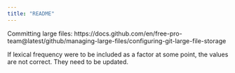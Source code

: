 ```yaml
---
title: "README"
---
```


Committing large files: https://docs.github.com/en/free-pro-team@latest/github/managing-large-files/configuring-git-large-file-storage

If lexical frequency were to be included as a factor at some point, the values are not correct. They need to be updated.